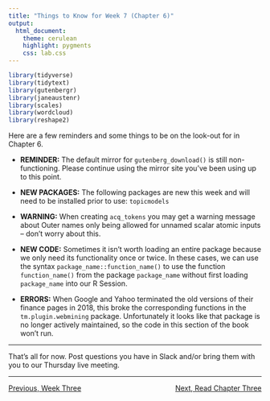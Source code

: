 ```yaml
---
title: "Things to Know for Week 7 (Chapter 6)"
output: 
  html_document:
    theme: cerulean
    highlight: pygments
    css: lab.css
---
```


```r
library(tidyverse)
library(tidytext)
library(gutenbergr)
library(janeaustenr)
library(scales)
library(wordcloud)
library(reshape2)
```

Here are a few reminders and some things to be on the look-out for in Chapter 6.

  + **REMINDER:** The default mirror for `gutenberg_download()` is still non-functioning. Please continue using the mirror site you've been using up to this point.
  
  + **NEW PACKAGES:** The following packages are new this week and will need to be installed prior to use: `topicmodels`
  
  + **WARNING:** When creating `acq_tokens` you may get a warning message about Outer names only being allowed for unnamed scalar atomic inputs -- don't worry about this.
  
  + **NEW CODE:** Sometimes it isn't worth loading an entire package because we only need its functionality once or twice. In these cases, we can use the syntax `package_name::function_name()` to use the function `function_name()` from the package `package_name` without first loading `package_name` into our R Session.
  
  + **ERRORS:** When Google and Yahoo terminated the old versions of their finance pages in 2018, this broke the corresponding functions in the `tm.plugin.webmining` package. Unfortunately it looks like that package is no longer actively maintained, so the code in this section of the book won't run.
  

  
***

That's all for now. Post questions you have in Slack and/or bring them with you to our Thursday live meeting.

***

<p style = "text-align:left;">[Previous, Week Three](https://agmath.github.io/FacultyUpskilling/2021_NLP/)
<span style = "float:right;">[Next, Read Chapter Three](https://www.tidytextmining.com/tfidf.html)</span>
</p>